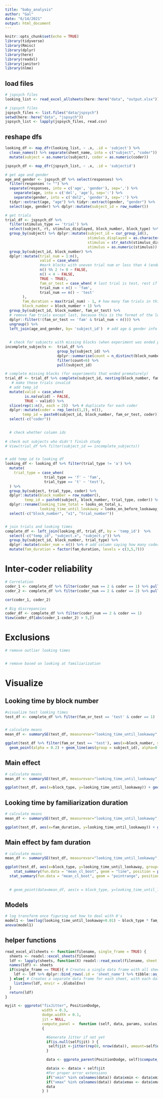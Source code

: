 ```yaml
---
title: "baby_analysis"
author: "Gal"
date: "6/14/2021"
output: html_document
---
```


```r
knitr::opts_chunk$set(echo = TRUE)
library(tidyverse)
library(Rmisc)
library(dplyr)
library(here)
library(readxl)
library(janitor)
library(nlme)
```

## load files

```r
# jspsych files
looking_list <- read_excel_allsheets(here::here("data", "output.xlsx"))

# jspsych files
jspsych_files <- list.files("data/jspsych")
setwd(here::here("data", "jspsych"))
jspsych_list <- lapply(jspsych_files, read.csv)

```

## reshape dfs
```r
looking_df <- map_dfr(looking_list, ~ .x, .id = 'subject') %>% 
  clean_names() %>% separate(sheet_name, into = c("subject", "coder")) %>%
  mutate(subject = as.numeric(subject), coder = as.numeric(coder))

jspsych_df <- map_dfr(jspsych_list, ~ .x, .id = 'subjectid') 

# get age and gender
age_and_gender <- jspsych_df %>% select(responses) %>%
  filter(responses != "") %>%
  separate(responses, into = c('age', 'gender'), sep=',') %>% 
    separate(age, into = c('del', 'age'), sep=':') %>% 
    separate(gender, into = c('del2', 'gender'), sep=':') %>%
  tidyr::extract(age, "age") %>% tidyr::extract(gender, "gender") %>%
  select(age, gender) %>% dplyr::mutate(subject_id = row_number())

# get trials
trial_df <- jspsych_df %>%
  filter(stimulus_type == 'trial') %>% 
  select(subject, rt, stimulus_displayed, block_number, block_type) %>%
  group_by(subject) %>% dplyr::mutate(subject_id = cur_group_id(),
                                      stimulus_displayed = as.character(stimulus_displayed),
                                      stimulus = str_match(stimulus_displayed, "simple_(.*?)_A.gif")[,2],
                                      stimulus = as.numeric(stimulus)) %>%
  group_by(subject_id, block_number) %>% 
  dplyr::mutate(trial_num = 1:n(),
                valid = case_when(    
                #mark blocks with uneven trial num or less than 4 (ended prematurely)  
                n() %% 2 != 0 ~ FALSE, 
                n() < 4 ~ FALSE,
                TRUE ~ TRUE),
                fam_or_test = case_when( # last trial is test, rest if familiarization
                trial_num < n() ~ 'fam',
                trial_num == n() ~ 'test'
        ),
        fam_duration = max(trial_num) - 1, # how many fam trials in this block
        block_number = block_number + 1) %>%
  group_by(subject_id, block_number, fam_or_test) %>%
  # remove fam trials except last, because this is the format of the looking data (one row for all fam trials)
  dplyr::filter(!(fam_or_test == 'fam' & trial_num < n())) %>%
  ungroup() %>%
  left_join(age_and_gender, by= 'subject_id')  # add age & gender info
  
  
  # check for subjects with missing blocks (when experiment was ended prematurely)
incomplete_subjects <-  trial_df %>% 
                        group_by(subject_id) %>% 
                        dplyr::summarise(count = n_distinct(block_number)) %>% 
                        filter(count<6) %>% 
                        pull(subject_id)

# complete missing blocks (for experiments that ended prematurely)
trial_df <- trial_df %>% complete(subject_id, nesting(block_number, fam_or_test)) %>%
   # make these trials invalid
  # add temp_id
  mutate(valid = case_when(
         is.na(valid) ~ FALSE,
         TRUE ~ valid)) %>%
  slice(rep(1:n(), each = 2))  %>% # duplicate for each coder
  dplyr::mutate(coder = rep_len(c(1,2), n()), 
        temp_id = paste0(subject_id, block_number, fam_or_test, coder)) %>%
  select(-c("coder"))
        

  # check whether column ids
  
# check out subjects who didn't finish study
# View(trial_df %>% filter(subject_id == incomplete_subjects))


# add temp id to looking df
looking_df <- looking_df %>% filter(trial_type != 'a') %>% 
  mutate(
    trial_type = case_when(
                  trial_type == 'f' ~ 'fam',
                  trial_type == 't' ~ 'test'),
  ) %>%
  group_by(subject, trial_type, coder) %>%
  dplyr::mutate(block_number = row_number(),
         temp_id = paste0(subject, block_number, trial_type, coder)) %>%
  dplyr::rename(looking_time_total = looks_on_total_s,
                looking_time_until_lookaway = looks_on_before_lookaway_s) %>%
  select(-c("block_number", "x1", "trial_number"))


# join trials and looking times
complete_df <- left_join(looking_df, trial_df, by = 'temp_id')  %>%
  select(-c("temp_id", "subject.x", "subject.y")) %>% 
  group_by(subject_id, block_number, trial_type) %>%
  dplyr::mutate(coder_num = n()) %>% # add column saying how many coders this trial has
  mutate(fam_duration = factor(fam_duration, levels = c(3,5,7)))

```

# Inter-coder reliability
```r
# Correlation
coder_1 <- complete_df %>% filter(coder_num == 2 & coder == 1) %>% pull(looking_time_until_lookaway)
coder_2 <- complete_df %>% filter(coder_num == 2 & coder == 2) %>% pull(looking_time_until_lookaway)
  
cor(coder_1, coder_2)

# Big discrepancies
coder_df <- complete_df %>% filter(coder_num == 2 & coder == 1)
View(coder_df[abs(coder_1-coder_2) > 5,])
```


# Exclusions

```r
# remove outlier looking times


# remove based on looking at familiarization 


```

# Visualize

## Looking time by block number 
```r
#visualize test looking times
test_df <- complete_df %>% filter(fam_or_test == 'test' & coder == 1) 


# calculate means
mean_df <- summarySE(test_df, measurevar="looking_time_until_lookaway", groupvars=c("block_number"))

ggplot(test_df %>% filter(fam_or_test == 'test'), aes(x=block_number, y = looking_time_until_lookaway)) + 
  geom_point(alpha = 0.2) + geom_line(aes(group = subject_id), alpha=0.2) + stat_summary(fun.data = "mean_cl_boot", geom = "line", position = position_dodge(width = .1))  + stat_summary(fun.data = "mean_cl_boot", geom = "pointrange", position = position_dodge(width = .1)) 
```

## Main effect
```r

# calculate means
mean_df <- summarySE(test_df, measurevar="looking_time_until_lookaway", groupvars=c("block_type"))

ggplot(test_df, aes(x=block_type, y=looking_time_until_lookaway)) + geom_point() + geom_point(data=mean_df, aes(x = block_type, y=looking_time_until_lookaway), fill='red', shape=24, size=3) + geom_errorbar(data=mean_df, aes(ymin=looking_time_until_lookaway-ci/2, ymax=looking_time_until_lookaway+ci/2), width=0.2, size=0.7, color="red")
```

## Looking time by familiarization duration
```r
# calculate means
mean_df <- summarySE(test_df, measurevar="looking_time_until_lookaway", groupvars=c("fam_duration"))

ggplot(test_df, aes(x=fam_duration, y=looking_time_until_lookaway)) + geom_point() + geom_point(data=mean_df, aes(x = fam_duration, y=looking_time_until_lookaway), fill='red', shape=24, size=3) + geom_errorbar(data=mean_df, aes(ymin=looking_time_until_lookaway-ci/2, ymax=looking_time_until_lookaway+ci/2), width=0.2, size=0.7, color="red")

```

## Main effect by fam duration
```r
# calculate means
mean_df <- summarySE(test_df, measurevar="looking_time_until_lookaway", groupvars=c("block_type", "fam_duration"))

ggplot(test_df, aes(x=block_type, y=looking_time_until_lookaway, group=fam_duration, color = fam_duration)) + geom_point(alpha=0.2, position = position_dodge(width = .1)) + 
    stat_summary(fun.data = "mean_cl_boot", geom = "line", position = position_dodge(width = .1))  + 
  stat_summary(fun.data = "mean_cl_boot", geom = "pointrange", position = position_dodge(width = .1)) + facet_wrap(~fam_duration) + theme_classic() 
  
  
  # geom_point(data=mean_df, aes(x = block_type, y=looking_time_until_lookaway, color = fam_duration), shape=24, size=3, position = position_jitter(width = 0.25, seed = 123)) + geom_errorbar(data=mean_df, aes(ymin=looking_time_until_lookaway-ci/2, ymax=looking_time_until_lookaway+ci/2, color = fam_duration), width=0, size=0.0, position = position_jitter(width = 0.25, seed = 123)) 

```
## Models
```r
# log transform once figuring out how to deal with 0's
model1 <- lme(log(looking_time_until_lookaway+0.01) ~ block_type * fam_duration * block_number, random = ~1|subject_id, data = test_df)
anova(model1)

```


## helper functions
```r
read_excel_allsheets <- function(filename, single_frame = TRUE) {
  sheets <- readxl::excel_sheets(filename)
  ldf <- lapply(sheets, function(X) readxl::read_excel(filename, sheet = X))
  names(ldf) <- sheets
  if(single_frame == TRUE){ # Creates a single data frame with all sheets combined together
    ldf <- ldf %>% dplyr::bind_rows(.id = 'sheet_name') %>% tibble::as_tibble()
  } else{ # Creates a separate data frame for each sheet, with each data frame being called the name of that sheet
    list2env(ldf, envir = .GlobalEnv)
  }
  return(ldf)
}

myjit <- ggproto("fixJitter", PositionDodge,
                 width = 0.3,
                 dodge.width = 0.1,
                 jit = NULL,
                 compute_panel =  function (self, data, params, scales) 
                 {

                   #Generate Jitter if not yet
                   if(is.null(self$jit) ) {
                    self$jit <-jitter(rep(0, nrow(data)), amount=self$dodge.width)
                   }

                   data <- ggproto_parent(PositionDodge, self)$compute_panel(data, params, scales)

                   data$x <- data$x + self$jit
                   #For proper error extensions
                   if("xmin" %in% colnames(data)) data$xmin <- data$xmin + self$jit
                   if("xmax" %in% colnames(data)) data$xmax <- data$xmax + self$jit
                   data
                 } )


```